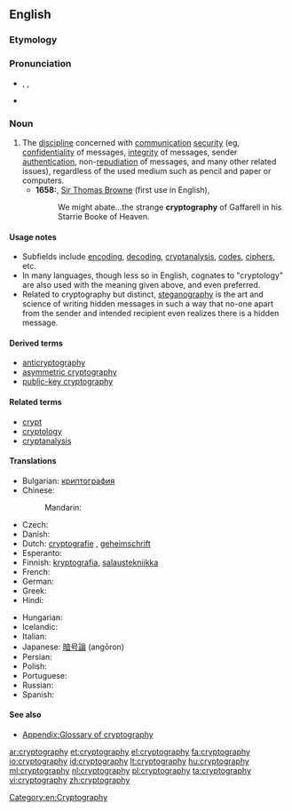 ==English==
{{wikipedia}}

===Etymology===
{{confix|crypto|graphy}}

===Pronunciation===
* {{enPR|krĭptŏgʹrəfē}}, {{IPA|[kɹ̥ɪpˈtʰɒɡɹəfiː]|/kɹɪpˈtɒɡ.ɹə.fi/}}, {{X-SAMPA|[kr\_0Ip"t_hQgr\@fi:]|/kr\Ip.tQg.r\@.fi/}}
* {{rhymes|ɒɡrəfiː}}

===Noun===
{{en-noun|-|cryptographies}}

# The [[discipline]] concerned with [[communication]] [[security]] (eg, [[confidentiality]] of messages, [[integrity]] of messages, sender [[authentication]], non-[[repudiation]] of messages, and many other related issues), regardless of the used medium such as pencil and paper or computers.
#* '''1658:''', [[w:Thomas Browne|Sir Thomas Browne]] (first use in English),
#*: We might abate...the strange '''cryptography''' of Gaffarell in his Starrie Booke of Heaven.

====Usage notes====
* Subfields include [[encode|encoding]], [[decode|decoding]], [[cryptanalysis]], [[code]]s, [[cipher]]s, etc.
* In many languages, though less so in English, cognates to "cryptology" are also used with the meaning given above, and even preferred.
* Related to cryptography but distinct, [[steganography]] is the art and science of writing hidden messages in such a way that no-one apart from the sender and intended recipient even realizes there is a hidden message.

====Derived terms====
* [[anticryptography]]
* [[asymmetric cryptography]]
* [[public-key cryptography]]

====Related terms====
* [[crypt]]
* [[cryptology]]
* [[cryptanalysis]]

====Translations====
{{trans-top|discipline concerned with communication security}}
* Bulgarian: [[криптография]] {{f}}
* Chinese:
*: Mandarin: {{t|zh|密碼學}}
* Czech: {{t-|cs|kryptografie|f}}
* Danish: {{t-|da|kryptografi}}
* Dutch: [[cryptografie]] {{n}}, [[geheimschrift]] {{f}}
* Esperanto: {{t-|eo|kriptografio}}
* Finnish: [[kryptografia]], [[salaustekniikka]]
* French: {{t+|fr|cryptographie|f}}
* German: {{t+|de|Kryptographie|f}}
* Greek: {{t+|el|κρυπτογραφία|f|tr=kryptografía}}
* Hindi: {{t-|hi|गूढ़लेखन|m|tr=gudalekhan|xs=Hindi}}
{{trans-mid}}
* Hungarian: {{t+|hu|kriptográfia}}
* Icelandic: {{t-|is|dulritunarfræði|f}}
* Italian: {{t+|it|crittografia|f}}
* Japanese: [[暗号論]] (angōron)
* Persian: {{t-|fa|رمزنگاری|tr=ramz-negâri|sc=fa-Arab}}
* Polish: {{t-|pl|kryptografia|f}}
* Portuguese: {{t+|pt|criptografia|f}}
* Russian: {{t+|ru|криптография|f|sc=Cyrl|tr=kriptográfija}}
* Spanish: {{t+|es|criptografía|f}}
{{trans-bottom}}

====See also====
* [[Appendix:Glossary of cryptography]]

[[Category:en:Cryptography]]

[[ar:cryptography]]
[[et:cryptography]]
[[el:cryptography]]
[[fa:cryptography]]
[[io:cryptography]]
[[id:cryptography]]
[[lt:cryptography]]
[[hu:cryptography]]
[[ml:cryptography]]
[[nl:cryptography]]
[[pl:cryptography]]
[[ta:cryptography]]
[[vi:cryptography]]
[[zh:cryptography]]